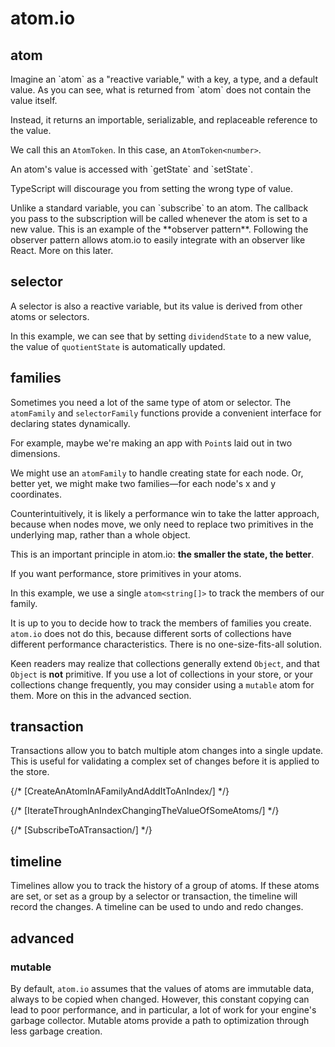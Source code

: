 # atom.io

## atom


<DeclareAnAtom />
Imagine an `atom` as a "reactive variable," with a key, a type, and a default value.

<AnAtomTokenIsAReference />
As you can see, what is returned from `atom` does not contain the value itself.

Instead, it returns an importable, serializable, and replaceable reference to the value.

We call this an `AtomToken`. In this case, an `AtomToken<number>`.

<GetAndSetAnAtom />
An atom's value is accessed with `getState` and `setState`.

TypeScript will discourage you from setting the wrong type of value.

<SubscribeToAnAtom />
Unlike a standard variable, you can `subscribe` to an atom. The callback you pass
to the subscription will be called whenever the atom is set to a new value.

<SubscribePowersIntegrations />
This is an example of the **observer pattern**. Following the observer pattern allows
atom.io to easily integrate with an observer like React. More on this later.

## selector


<DeclareASelector />

A selector is also a reactive variable, but its value is derived from other atoms or selectors.

<UseASelector />

In this example, we can see that by setting `dividendState` to a new value, the value of `quotientState` is automatically updated.

## families


Sometimes you need a lot of the same type of atom or selector. The `atomFamily` and `selectorFamily` functions provide a convenient interface for declaring states dynamically.

<DeclareAFamily />

For example, maybe we're making an app with `Point`s laid out in two dimensions.

We might use an `atomFamily` to handle creating state for each node. Or, better yet, we might make two families—for each node's x and y coordinates.

Counterintuitively, it is likely a performance win to take the latter approach, because when nodes move, we only need to replace two primitives in the underlying map, rather than a whole object.

This is an important principle in atom.io: **the smaller the state, the better**.

If you want performance, store primitives in your atoms.

<UseAnIndexToTrackFamilyMembers />

In this example, we use a single `atom<string[]>` to track the members of our family.

It is up to you to decide how to track the members of families you create. `atom.io` does not do this, because different sorts of collections have different performance characteristics. There is no one-size-fits-all solution.

Keen readers may realize that collections generally extend `Object`, and that `Object` is **not** primitive. If you use a lot of collections in your store, or your collections change frequently, you may consider using a `mutable` atom for them. More on this in the advanced section.

## transaction

Transactions allow you to batch multiple atom changes into a single update. This is useful for validating a complex set of changes before it is applied to the store.

{/* [CreateAnAtomInAFamilyAndAddItToAnIndex/] */}

{/* [IterateThroughAnIndexChangingTheValueOfSomeAtoms/] */}

{/* [SubscribeToATransaction/] */}

## timeline

Timelines allow you to track the history of a group of atoms. If these atoms are set, or set as a group by a selector or transaction, the timeline will record the changes. A timeline can be used to undo and redo changes.

## advanced

### mutable

By default, `atom.io` assumes that the values of atoms are immutable data, always to be copied when changed. However, this constant copying can lead to poor performance, and in particular, a lot of work for your engine's garbage collector. Mutable atoms provide a path to optimization through less garbage creation.

